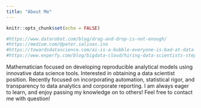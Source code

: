 ---
title: "About Me"
---

```{r setup, include=FALSE}
knitr::opts_chunk$set(echo = FALSE)

#https://www.datarobot.com/blog/drag-and-drop-is-not-enough/
#https://medium.com/@peter.salinas.ino
#https://towardsdatascience.com/ai-is-a-bubble-everyone-is-bad-at-data-science-f368e3efa342
#https://www.experfy.com/blog/bigdata-cloud/hiring-data-scientists-step-1-stop-looking-for-data-scientists/

```


Mathematician focused on developing reproducible analytical models using innovative data science tools. Interested in obtaining a data scientist position. Recently focused on incorporating automation, statistical rigor, and transparency to data analytics and corporate reporting. I am always eager to learn, and enjoy passing my knowledge on to others! Feel free to contact me with question!